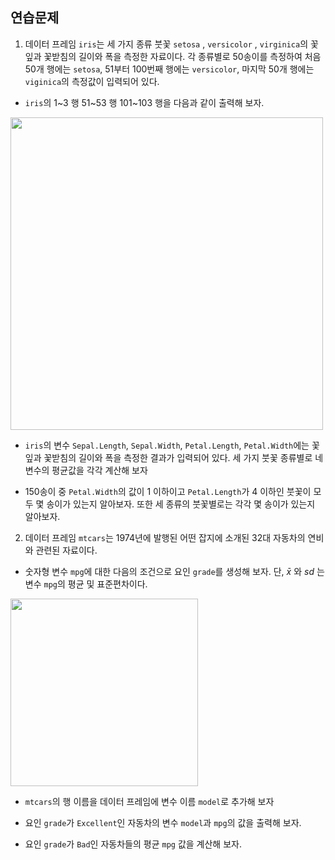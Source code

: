 ## 연습문제

1.  데이터 프레임 `iris`는 세 가지 종류 붓꽃 `setosa` , `versicolor` , `virginica`의 꽃잎과 꽃받침의 길이와 폭을 측정한 자료이다. 각 종류별로 50송이를 측정하여 처음 50개 행에는 `setosa`, 51부터 100번째 행에는 `versicolor`, 마지막 50개 행에는 `viginica`의 측정값이 입력되어 있다.

-   `iris`의 1\~3 행 51\~53 행 101\~103 행을 다음과 같이 출력해 보자.

![](Figure/ch2_ex_21_1.png){width="500"}

-   `iris`의 변수 `Sepal.Length`, `Sepal.Width`, `Petal.Length`, `Petal.Width`에는 꽃잎과 꽃받침의 길이와 폭을 측정한 결과가 입력되어 있다. 세 가지 붓꽃 종류별로 네 변수의 평균값을 각각 계산해 보자

-   150송이 중 `Petal.Width`의 값이 1 이하이고 `Petal.Length`가 4 이하인 붓꽃이 모두 몇 송이가 있는지 알아보자. 또한 세 종류의 붓꽃별로는 각각 몇 송이가 있는지 알아보자.

2.  데이터 프레임 `mtcars`는 1974년에 발행된 어떤 잡지에 소개된 32대 자동차의 연비와 관련된 자료이다.

-   숫자형 변수 `mpg`에 대한 다음의 조건으로 요인 `grade`를 생성해 보자. 단, $\bar{x}$ 와 $sd$ 는 변수 `mpg`의 평균 및 표준편차이다.

![](Figure/ch2_ex_21_2.PNG){width="300"}

-   `mtcars`의 행 이름을 데이터 프레임에 변수 이름 `model`로 추가해 보자

-   요인 `grade`가 `Excellent`인 자동차의 변수 `model`과 `mpg`의 값을 출력해 보자.

-   요인 `grade`가 `Bad`인 자동차들의 평균 `mpg` 값을 계산해 보자.
